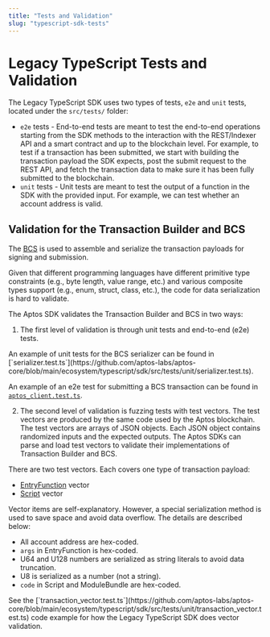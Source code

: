 ```yaml
---
title: "Tests and Validation"
slug: "typescript-sdk-tests"
---
```



# Legacy TypeScript Tests and Validation

The Legacy TypeScript SDK uses two types of tests, `e2e` and `unit` tests, located under the `src/tests/` folder:

- `e2e` tests - End-to-end tests are meant to test the end-to-end operations starting from the SDK methods to the interaction with the REST/Indexer API and a smart contract and up to the blockchain level. For example, to test if a transaction has been submitted, we start with building the transaction payload the SDK expects, post the submit request to the REST API, and fetch the transaction data to make sure it has been fully submitted to the blockchain.
- `unit` tests - Unit tests are meant to test the output of a function in the SDK with the provided input. For example, we can test whether an account address is valid.

## Validation for the Transaction Builder and BCS

The [BCS](https://docs.rs/bcs/latest/bcs/) is used to assemble and serialize the transaction payloads for signing and submission.

Given that different programming languages have different primitive type constraints (e.g., byte length, value range, etc.) and various composite types support (e.g., enum, struct, class, etc.), the code for data serialization is hard to validate.

The Aptos SDK validates the Transaction Builder and BCS in two ways:

1. The first level of validation is through unit tests and end-to-end (e2e) tests.

<Callout type="info">
An example of unit tests for the BCS serializer can be found in [`serializer.test.ts`](https://github.com/aptos-labs/aptos-core/blob/main/ecosystem/typescript/sdk/src/tests/unit/serializer.test.ts).

An example of an e2e test for submitting a BCS transaction can be found in [`aptos_client.test.ts`](https://github.com/aptos-labs/aptos-core/blob/f4a7820a61f22ed8306219621402d96f70379d20/ecosystem/typescript/sdk/src/tests/e2e/aptos_client.test.ts#L78).
</Callout>

2. The second level of validation is fuzzing tests with test vectors. The test vectors are produced by the same code used by the Aptos blockchain. The test vectors are arrays of JSON objects. Each JSON object contains randomized inputs and the expected outputs. The Aptos SDKs can parse and load test vectors to validate their implementations of Transaction Builder and BCS.

There are two test vectors. Each covers one type of transaction payload:

- [EntryFunction](https://github.com/aptos-labs/aptos-core/blob/main/api/goldens/aptos_api__tests__transaction_vector_test__test_entry_function_payload.json) vector
- [Script](https://github.com/aptos-labs/aptos-core/blob/main/api/goldens/aptos_api__tests__transaction_vector_test__test_script_payload.json) vector

Vector items are self-explanatory. However, a special serialization method is used to save space and avoid data overflow. The details are described below:

- All account address are hex-coded.
- `args` in EntryFunction is hex-coded.
- U64 and U128 numbers are serialized as string literals to avoid data truncation.
- U8 is serialized as a number (not a string).
- `code` in Script and ModuleBundle are hex-coded.

<Callout type="info">
See the [`transaction_vector.test.ts`](https://github.com/aptos-labs/aptos-core/blob/main/ecosystem/typescript/sdk/src/tests/unit/transaction_vector.test.ts) code example for how the Legacy TypeScript SDK does vector validation.
</Callout>
